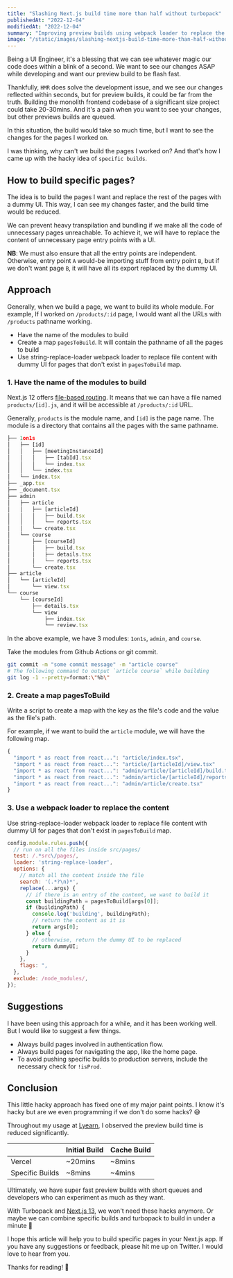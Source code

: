 ```yaml
---
title: "Slashing Next.js build time more than half without turbopack"
publishedAt: "2022-12-04"
modifiedAt: "2022-12-04"
summary: "Improving preview builds using webpack loader to replace the unnecessary pages with a dummy UI."
image: "/static/images/slashing-nextjs-build-time-more-than-half-without-turbopack/banner.png"
---
```


Being a UI Engineer, it's a blessing that we can see whatever magic our code does within a blink of a second. We want to see our changes ASAP while developing and want our preview build to be flash fast.

Thankfully, `HMR` does solve the development issue, and we see our changes reflected within seconds, but for preview builds, it could be far from the truth. Building the monolith frontend codebase of a significant size project could take 20-30mins. And it's a pain when you want to see your changes, but other previews builds are queued.

In this situation, the build would take so much time, but I want to see the changes for the pages I worked on.

I was thinking, why can't we build the pages I worked on? And that's how I came up with the hacky idea of `specific builds`.

## How to build specific pages?

The idea is to build the pages I want and replace the rest of the pages with a dummy UI. This way, I can see my changes faster, and the build time would be reduced.

We can prevent heavy transpilation and bundling if we make all the code of unnecessary pages unreachable. To achieve it, we will have to replace the content of unnecessary page entry points with a UI.

**NB**: We must also ensure that all the entry points are independent. Otherwise, entry point `A` would-be importing stuff from entry point `B`, but if we don't want page `B`, it will have all its export replaced by the dummy UI.

## Approach

Generally, when we build a page, we want to build its whole module. For example, If I worked on `/products/:id` page, I would want all the URLs with `/products` pathname working.

- Have the name of the modules to build
- Create a map `pagesToBuild`. It will contain the pathname of all the pages to build
- Use string-replace-loader webpack loader to replace file content with dummy UI for pages that don't exist in `pagesToBuild` map.

### 1. Have the name of the modules to build

Next.js 12 offers [file-based routing](https://nextjs.org/docs/routing/introduction). It means that we can have a file named `products/[id].js`, and it will be accessible at `/products/:id` URL. 

Generally, `products` is the module name, and `[id]` is the page name. The module is a directory that contains all the pages with the same pathname.

```js
├── 1on1s
│   ├── [id]
│   │   ├── [meetingInstanceId]
│   │   │   ├── [tabId].tsx
│   │   │   └── index.tsx
│   │   └── index.tsx
│   └── index.tsx
├── _app.tsx
├── _document.tsx
├── admin
│   ├── article
│   │   ├── [articleId]
│   │   │   ├── build.tsx
│   │   │   └── reports.tsx
│   │   └── create.tsx
│   └── course
│       ├── [courseId]
│       │   ├── build.tsx
│       │   ├── details.tsx
│       │   └── reports.tsx
│       └── create.tsx
├── article
│   └── [articleId]
│       └── view.tsx
└── course
    └── [courseId]
        ├── details.tsx
        └── view
            ├── index.tsx
            └── review.tsx
```

In the above example, we have 3 modules: `1on1s`, `admin`, and `course`.

Take the modules from Github Actions or git commit.

```bash
git commit -m "some commit message" -m "article course"
# The following command to output `article course` while building
git log -1 --pretty=format:\"%b\"
```

### 2. Create a map pagesToBuild

Write a script to create a map with the key as the file's code and the value as the file's path.

For example, if we want to build the `article` module, we will have the following map.

```js
{
  "import * as react from react...": "article/index.tsx",
  "import * as react from react...": "article/[articleId]/view.tsx"
  "import * as react from react...": "admin/article/[articleId]/build.tsx"
  "import * as react from react...": "admin/article/[articleId]/reports.tsx"
  "import * as react from react...": "admin/article/create.tsx"
}
```

### 3. Use a webpack loader to replace the content

Use string-replace-loader webpack loader to replace file content with dummy UI for pages that don't exist in `pagesToBuild` map.

```js
config.module.rules.push({
  // run on all the files inside src/pages/
  test: /.*src\/pages/,
  loader: 'string-replace-loader',
  options: {
    // match all the content inside the file
    search: '(.*?\n)*',
    replace(...args) {
      // if there is an entry of the content, we want to build it
      const buildingPath = pagesToBuild[args[0]];
      if (buildingPath) {
        console.log('building', buildingPath);
        // return the content as it is
        return args[0];
      } else {
        // otherwise, return the dummy UI to be replaced
        return dummyUI;
      }
    },
    flags: ",
  },
  exclude: /node_modules/,
});
```

## Suggestions

I have been using this approach for a while, and it has been working well. But I would like to suggest a few things.

- Always build pages involved in authentication flow.
- Always build pages for navigating the app, like the home page.
- To avoid pushing specific builds to production servers, include the necessary check for `!isProd`.


## Conclusion

This little hacky approach has fixed one of my major paint points. I know it's hacky but are we even programming if we don't do some hacks? 😅

Throughout my usage at [Lyearn](https://www.lyearn.com/?ref=iamsaumya), I observed the preview build time is reduced significantly. 

|  | Initial Build | Cache Build |
| --- | --- | --- |
| Vercel | ~20mins | ~8mins |
| Specific Builds | ~8mins | ~4mins |

Ultimately, we have super fast preview builds with short queues and developers who can experiment as much as they want. 

With Turbopack and [Next.js 13](https://nextjs.org/blog/next-13), we won't need these hacks anymore. Or maybe we can combine specific builds and turbopack to build in under a minute 🙈

I hope this article will help you to build specific pages in your Next.js app. If you have any suggestions or feedback, please hit me up on Twitter. I would love to hear from you.

Thanks for reading! 🙏
